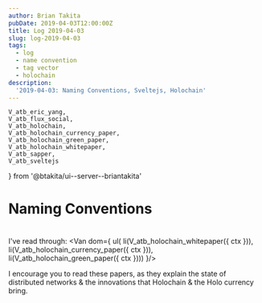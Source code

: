 ```yaml
---
author: Brian Takita
pubDate: 2019-04-03T12:00:00Z
title: Log 2019-04-03
slug: log-2019-04-03
tags:
  - log
  - name convention
  - tag vector
  - holochain
description:
  '2019-04-03: Naming Conventions, Sveltejs, Holochain'
---
```

	V_atb_eric_yang,
	V_atb_flux_social,
	V_atb_holochain,
	V_atb_holochain_currency_paper,
	V_atb_holochain_green_paper,
	V_atb_holochain_whitepaper,
	V_atb_sapper,
	V_atb_sveltejs
} from '@btakita/ui--server--briantakita'

# Naming Conventions
<p>
	<Van dom={
		V_fragment({ ctx },
			`I've been experimenting & making progress with `,
			V_atb({ ctx, innerText: 'Naming Conventions', href: '/posts/naming-conventions' }),
			`. Naming conventions for immutable entities has proven to reduce incidental complexity. I'm working on
			fleshing out the last details & a whitepaper. Please stay tuned. This practice has helped me remove incidental
			complexity from my codebases.`
		)
	}/>
</p>

<h1>
	<Van dom={V_atb_sveltejs({ ctx })}/>
</h1>
<p>
	<Van dom={
		V_fragment({ ctx },
			`I'm a fan of Sveltejs & `,
			V_atb_sapper({ ctx }),
			`. Svelte provides truly reactive stores & html components. Html components mean it's easy for programmers &
			non-programmers (e.g. designers) to work with. Svelte is compiled, resulting in a payload that is small, fast,
			& memory efficient.`
		)
	}/>
</p>

<h1>
	<Van dom={V_atb_holochain({ ctx })}/>
</h1>
<p>
	<Van dom={
		V_fragment({ ctx },
			`Lately, I have been turned onto Holochain. Thanks to `,
			V_atb_eric_yang({ ctx }),
			`founder of `,
			V_atb_flux_social({ ctx, innerText: 'Junto (now Flux Social)' }),
			` for introducing me to this technology.`)
	}/>
</p>

I've read through:
<Van dom={
	ul(
		li(V_atb_holochain_whitepaper({ ctx })),
		li(V_atb_holochain_currency_paper({ ctx })),
		li(V_atb_holochain_green_paper({ ctx })))
}/>

<p>
	I encourage you to read these papers, as they explain the state of distributed networks & the innovations that
	Holochain & the Holo currency bring.
</p>
